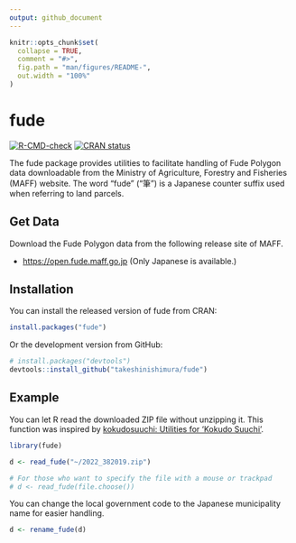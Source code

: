 ```yaml
---
output: github_document
---
```


<!-- README.md is generated from README.Rmd. Please edit that file -->

```r
knitr::opts_chunk$set(
  collapse = TRUE,
  comment = "#>",
  fig.path = "man/figures/README-",
  out.width = "100%"
)
```

# fude

<!-- badges: start -->
[![R-CMD-check](https://github.com/takeshinishimura/fude/actions/workflows/check-standard.yaml/badge.svg)](https://github.com/takeshinishimura/fude/actions/workflows/check-standard.yaml)
[![CRAN status](https://www.r-pkg.org/badges/version/fude)](https://CRAN.R-project.org/package=fude)
<!-- badges: end -->

The fude package provides utilities to facilitate handling of Fude Polygon data downloadable from the Ministry of Agriculture, Forestry and Fisheries (MAFF) website. The word "fude" ("筆") is a Japanese counter suffix used when referring to land parcels.

## Get Data

Download the Fude Polygon data from the following release site of MAFF.

* <https://open.fude.maff.go.jp> (Only Japanese is available.)

## Installation

You can install the released version of fude from CRAN:

``` r
install.packages("fude")
```

Or the development version from GitHub:

```r
# install.packages("devtools")
devtools::install_github("takeshinishimura/fude")
```

## Example

You can let R read the downloaded ZIP file without unzipping it.
This function was inspired by [kokudosuuchi: Utilities for 'Kokudo Suuchi'](https://CRAN.R-project.org/package=kokudosuuchi).

```r
library(fude)

d <- read_fude("~/2022_382019.zip")

# For those who want to specify the file with a mouse or trackpad
# d <- read_fude(file.choose())
```

You can change the local government code to the Japanese municipality name for easier handling.

```r
d <- rename_fude(d)
```
